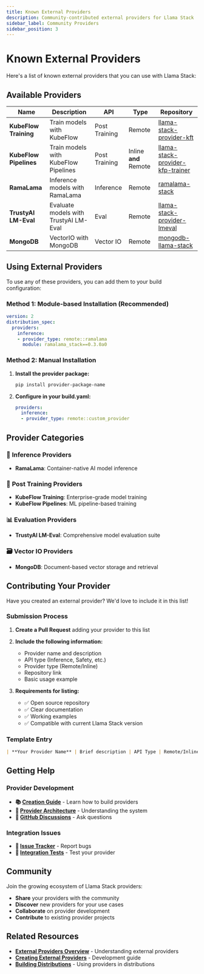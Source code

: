 ```yaml
---
title: Known External Providers
description: Community-contributed external providers for Llama Stack
sidebar_label: Community Providers
sidebar_position: 3
---
```


# Known External Providers

Here's a list of known external providers that you can use with Llama Stack:

## Available Providers

| Name | Description | API | Type | Repository |
|------|-------------|-----|------|------------|
| **KubeFlow Training** | Train models with KubeFlow | Post Training | Remote | [llama-stack-provider-kft](https://github.com/opendatahub-io/llama-stack-provider-kft) |
| **KubeFlow Pipelines** | Train models with KubeFlow Pipelines | Post Training | Inline **and** Remote | [llama-stack-provider-kfp-trainer](https://github.com/opendatahub-io/llama-stack-provider-kfp-trainer) |
| **RamaLama** | Inference models with RamaLama | Inference | Remote | [ramalama-stack](https://github.com/containers/ramalama-stack) |
| **TrustyAI LM-Eval** | Evaluate models with TrustyAI LM-Eval | Eval | Remote | [llama-stack-provider-lmeval](https://github.com/trustyai-explainability/llama-stack-provider-lmeval) |
| **MongoDB** | VectorIO with MongoDB | Vector IO | Remote | [mongodb-llama-stack](https://github.com/mongodb-partners/mongodb-llama-stack) |

## Using External Providers

To use any of these providers, you can add them to your build configuration:

### Method 1: Module-based Installation (Recommended)

```yaml
version: 2
distribution_spec:
  providers:
    inference:
    - provider_type: remote::ramalama
      module: ramalama_stack==0.3.0a0
```

### Method 2: Manual Installation

1. **Install the provider package:**
   ```bash
   pip install provider-package-name
   ```

2. **Configure in your build.yaml:**
   ```yaml
   providers:
     inference:
     - provider_type: remote::custom_provider
   ```

## Provider Categories

### 🚀 **Inference Providers**
- **RamaLama**: Container-native AI model inference

### 🎯 **Post Training Providers**
- **KubeFlow Training**: Enterprise-grade model training
- **KubeFlow Pipelines**: ML pipeline-based training

### 📊 **Evaluation Providers**
- **TrustyAI LM-Eval**: Comprehensive model evaluation suite

### 🗃️ **Vector IO Providers**
- **MongoDB**: Document-based vector storage and retrieval

## Contributing Your Provider

Have you created an external provider? We'd love to include it in this list!

### Submission Process

1. **Create a Pull Request** adding your provider to this list
2. **Include the following information:**
   - Provider name and description
   - API type (Inference, Safety, etc.)
   - Provider type (Remote/Inline)
   - Repository link
   - Basic usage example

3. **Requirements for listing:**
   - ✅ Open source repository
   - ✅ Clear documentation
   - ✅ Working examples
   - ✅ Compatible with current Llama Stack version

### Template Entry

```markdown
| **Your Provider Name** | Brief description | API Type | Remote/Inline | [repository-link](https://github.com/your-org/your-repo) |
```

## Getting Help

### Provider Development
- **📚 [Creation Guide](./external-providers-guide)** - Learn how to build providers
- **🔧 [Provider Architecture](/docs/concepts/api-providers)** - Understanding the system
- **💬 [GitHub Discussions](https://github.com/meta-llama/llama-stack/discussions)** - Ask questions

### Integration Issues
- **🐛 [Issue Tracker](https://github.com/meta-llama/llama-stack/issues)** - Report bugs
- **📖 [Integration Tests](https://github.com/meta-llama/llama-stack/blob/main/tests/integration/README.md)** - Test your provider

## Community

Join the growing ecosystem of Llama Stack providers:

- **Share** your providers with the community
- **Discover** new providers for your use cases
- **Collaborate** on provider development
- **Contribute** to existing provider projects

## Related Resources

- **[External Providers Overview](./index)** - Understanding external providers
- **[Creating External Providers](./external-providers-guide)** - Development guide
- **[Building Distributions](/docs/distributions/building-distro)** - Using providers in distributions